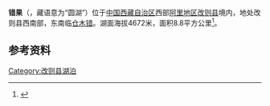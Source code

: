 {{ViewTibetanScript}}
{{Infobox_lake
 |湖泊名稱 =错果
 |湖泊照片 = 
 |湖泊照片標題 = 
 |測深圖 =
 |測深圖標題 =
 |湖泊所在地 = [[中国|中国]][[西藏|西藏]]
 |座標 = {{coord |32|15|N|83|17|E|display=inline,title|scale:500000_type:waterbody_region:CN}}
 |湖泊類別 = [[咸水湖|咸水湖]]
 |流入 =
 |流出 =
 |集水區面積 =
 |集水區國家 =
 |湖泊長度 =4.7公里
 |湖泊闊度 =最大3.8公里<br />平均1.9公里
 |湖泊面積 =8.8平方公里
 |平均深度 = 
 |最深深度 = 
 |水體體積 =
 |湖水停留時間 =
 |湖岸線長度 =
 |海拔高度 = 4672米
 |湖中島嶼 =
 |湖邊城鎮 =
}}
{{Location map
 |China Tibet Ngari
 |mark=<!--dot-->Blue pog.svg
 |lat_deg=32|lat_min=15|lat_sec =
 |lon_deg=83|lon_min=17|lon_sec =
 |caption=错果在[[西藏|西藏]]的位置。
 |position=right
 |width=350
 |float=right
}}
'''错果'''（{{bo|z=མཚོ་སྐོར|w=mtsho skor|t=Tso Kor}}，藏语意为“圆湖”）位于[[中国|中国]][[西藏自治区|西藏自治区]]西部[[阿里地区|阿里地区]][[改则县|改则县]]境内，地处改则县西南部，东南临[[仓木错|仓木错]]。湖面海拔4672米，面积8.8平方公里<ref>{{cite book zh |author=王苏民 窦鸿身 |title=中国湖泊志 |format=M |edition=1 |location=北京 |publisher=科学出版社 |date=1998|pages=562|id= ISBN 7-03-006706-1}}</ref>。
==参考资料==
{{Reflist}}

[[Category:改则县湖泊|Category:改则县湖泊]]